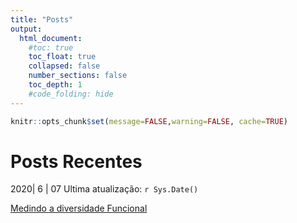 ```yaml
---
title: "Posts"
output:
  html_document:
    #toc: true
    toc_float: true
    collapsed: false
    number_sections: false
    toc_depth: 1
    #code_folding: hide
---
```


```r
knitr::opts_chunk$set(message=FALSE,warning=FALSE, cache=TRUE)
```
# Posts Recentes 

2020| 6 | 07 Ultima atualização: `r Sys.Date()`

[Medindo a diversidade Funcional](Posts/FD/FD1.html)